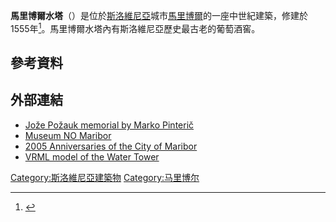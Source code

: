 '''馬里博爾水塔'''（{{lang-sl|Vodni stolp}}）是位於[[斯洛維尼亞|斯洛維尼亞]]城市[[馬里博爾|馬里博爾]]的一座中世紀建築，修建於1555年<ref name="RGS291">{{cite book
|author= Norm Longley
|title= The Rough Guide to Slovenia
|url= https://archive.org/details/roughguidetoslov0000long
|publisher= Rough Guides
|location= 
|year= 2004
|pages= [https://archive.org/details/roughguidetoslov0000long/page/291 291]
|isbn= 1-84353-145-3
|oclc=
|doi=
}}</ref>。馬里博爾水塔內有斯洛維尼亞歷史最古老的葡萄酒窖。
==參考資料==
{{reflist}}
==外部連結==
* [http://www.pinteric.com/sts_hol.html Jože Požauk memorial by Marko Pinterič] {{Wayback|url=http://www.pinteric.com/sts_hol.html |date=20210301154729 }}
* [https://web.archive.org/web/20061001124719/http://www.muzejno-mb.si/mariborslo.htm Museum NO Maribor]
* [http://www.mariborcan.com/html/m115/M115-mbobletnice.htm 2005 Anniversaries of the City of Maribor]
* [https://web.archive.org/web/20051216234102/http://gemma.uni-mb.si/tower/zemlja.wrl VRML model of the Water Tower]
[[Category:斯洛維尼亞建築物|Category:斯洛維尼亞建築物]]
[[Category:马里博尔|Category:马里博尔]]